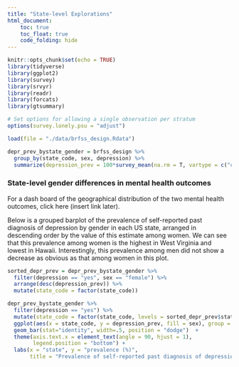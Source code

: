 ```yaml
---
title: "State-level Explorations"
html_document:
    toc: true
    toc_float: true
    code_folding: hide
---
```


```r
knitr::opts_chunk$set(echo = TRUE)
library(tidyverse)
library(ggplot2)
library(survey)
library(srvyr)
library(readr)
library(forcats)
library(gtsummary)

# Set options for allowing a single observation per stratum 
options(survey.lonely.psu = "adjust")

```

```r
load(file = "./data/brfss_design.Rdata")
```


```r
depr_prev_bystate_gender = brfss_design %>%
  group_by(state_code, sex, depression) %>%
  summarize(depression_prev = 100*survey_mean(na.rm = T, vartype = c("ci")))

```

### State-level gender differences in mental health outcomes

For a dash board of the geographical distribution of the two mental health outcomes, click here (insert link later).

Below is a grouped barplot of the prevalence of self-reported past diagnosis of depression by gender in each US state, arranged in descending order by the value of this estimate among women. We can see that this prevalence among women is the highest in West Virginia and lowest in Hawaii. Interestingly, this prevalence among men did not show a decrease as obvious as that among women in this plot.

```r
sorted_depr_prev = depr_prev_bystate_gender %>%
  filter(depression == "yes", sex == "female") %>%
  arrange(desc(depression_prev)) %>%
  mutate(state_code = factor(state_code))

depr_prev_bystate_gender %>% 
  filter(depression == "yes") %>%
  mutate(state_code = factor(state_code, levels = sorted_depr_prev$state_code, ordered = TRUE)) %>% 
  ggplot(aes(x = state_code, y = depression_prev, fill = sex), group = state_code) +
  geom_bar(stat="identity", width=.5, position = "dodge")  +
  theme(axis.text.x = element_text(angle = 90, hjust = 1),
        legend.position = "bottom") +
  labs(x = "state", y = "prevalence (%)",
       title = "Prevalence of self-reported past diagnosis of depression by gender in each US state")
```

